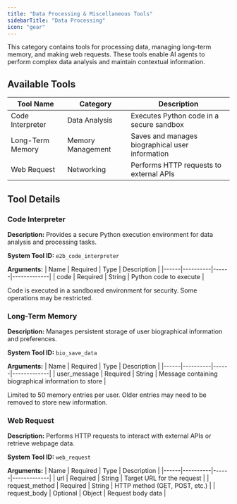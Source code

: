 ```yaml
---
title: "Data Processing & Miscellaneous Tools"
sidebarTitle: "Data Processing"
icon: "gear"
---
```


This category contains tools for processing data, managing long-term memory, and making web requests. These tools enable AI agents to perform complex data analysis and maintain contextual information.

## Available Tools

| Tool Name        | Category          | Description                                     |
| ---------------- | ----------------- | ----------------------------------------------- |
| Code Interpreter | Data Analysis     | Executes Python code in a secure sandbox        |
| Long-Term Memory | Memory Management | Saves and manages biographical user information |
| Web Request      | Networking        | Performs HTTP requests to external APIs         |

## Tool Details

### Code Interpreter

**Description:** Provides a secure Python execution environment for data analysis and processing tasks.

**System Tool ID:** `e2b_code_interpreter`

**Arguments:**
| Name | Required | Type | Description |
|------|----------|------|-------------|
| code | Required | String | Python code to execute |

<Warning>
  Code is executed in a sandboxed environment for security. Some operations may
  be restricted.
</Warning>

### Long-Term Memory

**Description:** Manages persistent storage of user biographical information and preferences.

**System Tool ID:** `bio_save_data`

**Arguments:**
| Name | Required | Type | Description |
|------|----------|------|-------------|
| user_message | Required | String | Message containing biographical information to store |

<Note>
  Limited to 50 memory entries per user. Older entries may need to be removed to
  store new information.
</Note>

### Web Request

**Description:** Performs HTTP requests to interact with external APIs or retrieve webpage data.

**System Tool ID:** `web_request`

**Arguments:**
| Name | Required | Type | Description |
|------|----------|------|-------------|
| url | Required | String | Target URL for the request |
| request_method | Required | String | HTTP method (GET, POST, etc.) |
| request_body | Optional | Object | Request body data |
